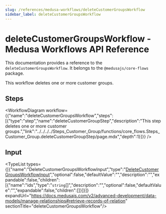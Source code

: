 ```yaml
---
slug: /references/medusa-workflows/deleteCustomerGroupsWorkflow
sidebar_label: deleteCustomerGroupsWorkflow
---
```



# deleteCustomerGroupsWorkflow - Medusa Workflows API Reference

This documentation provides a reference to the `deleteCustomerGroupsWorkflow`. It belongs to the `@medusajs/core-flows` package.

This workflow deletes one or more customer groups.

## Steps

<WorkflowDiagram workflow={{"name":"deleteCustomerGroupsWorkflow","steps":[{"type":"step","name":"deleteCustomerGroupStep","description":"This step deletes one or more customer groups.","link":"../../../../Steps_Customer_Group/functions/core_flows.Steps_Customer_Group.deleteCustomerGroupStep/page.mdx","depth":1}]}} />

## Input

<TypeList types={[{"name":"DeleteCustomerGroupsWorkflowInput","type":"[DeleteCustomerGroupsWorkflowInput](../../../../types/core_flows.DeleteCustomerGroupsWorkflowInput/page.mdx)","optional":false,"defaultValue":"","description":"","expandable":false,"children":[{"name":"ids","type":"`string`[]","description":"","optional":false,"defaultValue":"","expandable":false,"children":[]}]}]} expandUrl="https://docs.medusajs.com/v2/advanced-development/data-models/manage-relationships#retrieve-records-of-relation" sectionTitle="deleteCustomerGroupsWorkflow"/>
